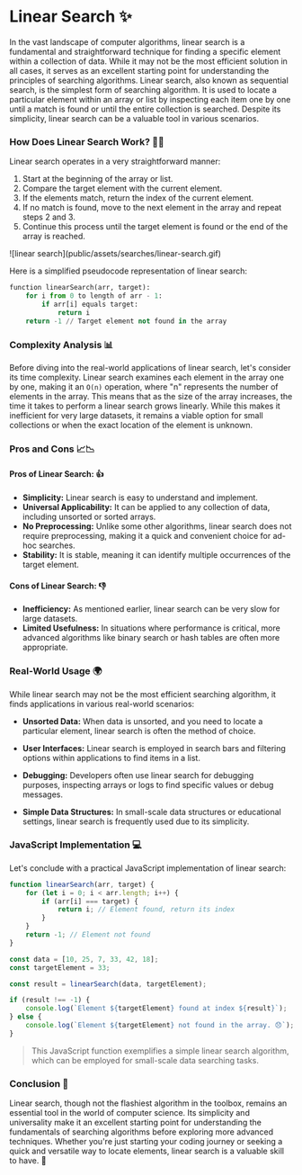 # Linear Search ✨

In the vast landscape of computer algorithms, linear search is a fundamental and straightforward 
technique for finding a specific element within a collection of data. While it may not be the most 
efficient solution in all cases, it serves as an excellent starting point for understanding the 
principles of searching algorithms.
Linear search, also known as sequential search, is the simplest form of searching algorithm. 
It is used to locate a particular element within an array or list by inspecting each item one 
by one until a match is found or until the entire collection is searched. Despite its simplicity, 
linear search can be a valuable tool in various scenarios.


### How Does Linear Search Work? 🕵️‍♂️

Linear search operates in a very straightforward manner:

1. Start at the beginning of the array or list.
2. Compare the target element with the current element.
3. If the elements match, return the index of the current element.
4. If no match is found, move to the next element in the array and repeat steps 2 and 3.
5. Continue this process until the target element is found or the end of the array is reached.

<div className="border border-black rounded-sm">
![linear search](public/assets/searches/linear-search.gif)
</div>

Here is a simplified pseudocode representation of linear search:

```python
function linearSearch(arr, target):
    for i from 0 to length of arr - 1:
        if arr[i] equals target:
            return i
    return -1 // Target element not found in the array
```

### Complexity Analysis 📊

Before diving into the real-world applications of linear search, let's consider its time complexity.
Linear search examines each element in the array one by one, making it an `O(n)` operation, where "n" 
represents the number of elements in the array. This means that as the size of the array increases, 
the time it takes to perform a linear search grows linearly. While this makes it inefficient for very large 
datasets, it remains a viable option for small collections or when the exact location of the element is unknown.

### Pros and Cons 📈📉

#### Pros of Linear Search: 👍
- **Simplicity:** Linear search is easy to understand and implement.
- **Universal Applicability:** It can be applied to any collection of data, including unsorted or sorted arrays.
- **No Preprocessing:** Unlike some other algorithms, linear search does not require preprocessing, making it a quick and convenient choice for ad-hoc searches.
- **Stability:** It is stable, meaning it can identify multiple occurrences of the target element.

#### Cons of Linear Search: 👎
- **Inefficiency:** As mentioned earlier, linear search can be very slow for large datasets.
- **Limited Usefulness:** In situations where performance is critical, more advanced algorithms like binary search or hash tables are often more appropriate.


### Real-World Usage 🌍
While linear search may not be the most efficient searching algorithm, it finds applications in various real-world scenarios:

- **Unsorted Data:** When data is unsorted, and you need to locate a particular element, linear search is often the method of choice.

- **User Interfaces:** Linear search is employed in search bars and filtering options within applications to find items in a list.

- **Debugging:** Developers often use linear search for debugging purposes, inspecting arrays or logs to find specific values or debug messages.

- **Simple Data Structures:** In small-scale data structures or educational settings, linear search is frequently used due to its simplicity.

### JavaScript Implementation 💻
Let's conclude with a practical JavaScript implementation of linear search:

```js filename="linearSearch.js" copy
function linearSearch(arr, target) {
    for (let i = 0; i < arr.length; i++) {
        if (arr[i] === target) {
            return i; // Element found, return its index
        }
    }
    return -1; // Element not found
}

const data = [10, 25, 7, 33, 42, 18];
const targetElement = 33;

const result = linearSearch(data, targetElement);

if (result !== -1) {
    console.log(`Element ${targetElement} found at index ${result}`);
} else {
    console.log(`Element ${targetElement} not found in the array. 😞`);
}
```

> This JavaScript function exemplifies a simple linear search algorithm, which can be employed for small-scale data searching tasks.

### Conclusion 🎉

Linear search, though not the flashiest algorithm in the toolbox, 
remains an essential tool in the world of computer science. Its simplicity 
and universality make it an excellent starting point for understanding the 
fundamentals of searching algorithms before exploring more advanced techniques. 
Whether you're just starting your coding journey or seeking a quick and versatile 
way to locate elements, linear search is a valuable skill to have. 🌟